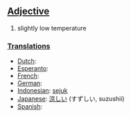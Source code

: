 ==[[Adjective]]==
#slightly low temperature

===[[Translation]]s===
*[[Dutch]]: [[]]
*[[Esperanto]]: [[]]
*[[French]]: [[]]
*[[German]]: [[]]
*[[Indonesian]]: [[sejuk]]
*[[Japanese]]: [[涼しい]] (すずしい, suzushii)
*[[Spanish]]: [[]]